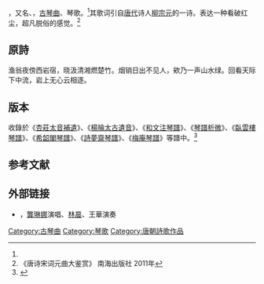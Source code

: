 {{單雙書名號轉換|'''极乐吟'''}}，又名{{單雙書名號轉換|'''漁歌調'''}}、{{單雙書名號轉換|'''樂極吟'''}}，[[古琴曲|古琴曲]]、琴歌。<ref name=":0"/>其歌词引自[[唐代|唐代]]诗人[[柳宗元|柳宗元]]的{{單雙書名號轉換|渔翁}}一诗。表达一种看破红尘，超凡脱俗的感觉。<ref>《唐诗宋词元曲大鉴赏》 南海出版社 2011年</ref>

== 原詩 ==

渔翁夜傍西岩宿，晓汲清湘燃楚竹。烟销日出不见人，欸乃一声山水绿。回看天际下中流，岩上无心云相逐。 

== 版本 ==

收錄於《[[杏莊太音補遺|杏莊太音補遺]]》、《[[楊掄太古遺音|楊掄太古遺音]]》、《[[和文注琴譜|和文注琴譜]]》、《[[琴譜析微|琴譜析微]]》、《[[臥雲樓琴譜|臥雲樓琴譜]]》、《[[希韶閣琴譜|希韶閣琴譜]]》、《[[詩夢齋琴譜|詩夢齋琴譜]]》、《[[梅庵琴譜|梅庵琴譜]]》等譜中。<ref name=":0">{{Cite book|title=《存見古琴曲譜輯覽》|last=查阜西|publisher=文化藝術出版社|year=2007|isbn=9787503931765|location=北京|pages=24}}</ref>

==参考文献==
{{reflist}}

==外部链接==

*{{YouTube|KBd6ri9LowU|〈漁歌調〉}}，[[龔琳娜|龔琳娜]]演唱、[[林晨|林晨]]、王華演奏

{{古琴}}
{{Authority control}}
[[Category:古琴曲|Category:古琴曲]]
[[Category:琴歌|Category:琴歌]]
[[Category:唐朝詩歌作品|Category:唐朝詩歌作品]]